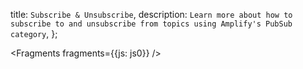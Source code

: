   title: `Subscribe & Unsubscribe`,
  description: `Learn more about how to subscribe to and unsubscribe from topics using Amplify's PubSub category`,
};


<Fragments fragments={{js: js0}} />
